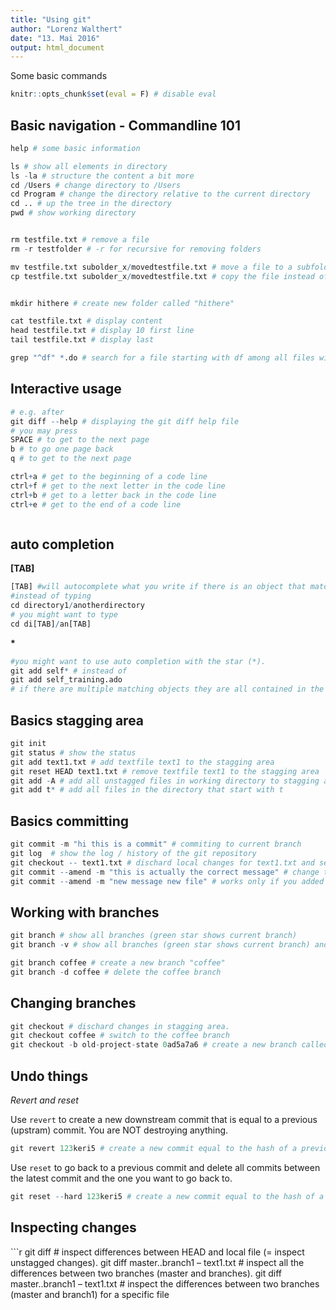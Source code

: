 ```yaml
---
title: "Using git"
author: "Lorenz Walthert"
date: "13. Mai 2016"
output: html_document
---
```


Some basic commands

```r
knitr::opts_chunk$set(eval = F) # disable eval
```
## Basic navigation - Commandline 101
```r

help # some basic information

ls # show all elements in directory
ls -la # structure the content a bit more
cd /Users # change directory to /Users
cd Program # change the directory relative to the current directory
cd .. # up the tree in the directory
pwd # show working directory


rm testfile.txt # remove a file
rm -r testfolder # -r for recursive for removing folders

mv testfile.txt subolder_x/movedtestfile.txt # move a file to a subfolder_x and rename it
cp testfile.txt subolder_x/movedtestfile.txt # copy the file instead of moving it


mkdir hithere # create new folder called "hithere"

cat testfile.txt # display content
head testfile.txt # display 10 first line
tail testfile.txt # display last

grep "^df" *.do # search for a file starting with df among all files with a .do extension and list them.
```
## Interactive usage 
```r
# e.g. after
git diff --help # displaying the git diff help file
# you may press
SPACE # to get to the next page
b # to go one page back
q # to get to the next page

ctrl+a # get to the beginning of a code line 
ctrl+f # get to the next letter in the code line
ctrl+b # get to a letter back in the code line
ctrl+e # get to the end of a code line 



```
## auto completion
**[TAB]**
```r
[TAB] #will autocomplete what you write if there is an object that matches up. 
#instead of typing
cd directory1/anotherdirectory 
# you might want to type 
cd di[TAB]/an[TAB] 
```
**\***
```r
#you might want to use auto completion with the star (*).
git add self* # instead of
git add self_training.ado
# if there are multiple matching objects they are all contained in the command


```

## Basics stagging area
```r
git init 
git status # show the status 
git add text1.txt # add textfile text1 to the stagging area
git reset HEAD text1.txt # remove textfile text1 to the stagging area
git add -A # add all unstagged files in working directory to stagging area
git add t* # add all files in the directory that start with t
```
## Basics committing
```r
git commit -m "hi this is a commit" # commiting to current branch
git log  # show the log / history of the git repository
git checkout -- text1.txt # dischard local changes for text1.txt and set local back to HEAD (the latest commit)
git commit --amend -m "this is actually the correct message" # change the message for the latest commit
git commit --amend -m "new message new file" # works only if you added files to the stagging area. Adds these files to the latest commit and chnages the message.
```
## Working with branches
```r
git branch # show all branches (green star shows current branch)
git branch -v # show all branches (green star shows current branch) and some additonal information

git branch coffee # create a new branch "coffee"
git branch -d coffee # delete the coffee branch
```
## Changing branches 
```r
git checkout # dischard changes in stagging area.
git checkout coffee # switch to the coffee branch
git checkout -b old-project-state 0ad5a7a6 # create a new branch called old-roject-state that is the current branch state at commit 0ad5a7a6 
```
## Undo things
*Revert and reset*

Use `revert` to create a new downstream commit that is equal to a previous (upstram) commit. You are NOT destroying anything.
```r
git revert 123keri5 # create a new commit equal to the hash of a previous commit.
```
Use `reset` to go back to a previous commit and delete all commits between the latest commit and the one you want to go back to.
```r
git reset --hard 123keri5 # create a new commit equal to the hash of a previous commit.
```


## Inspecting changes
```r
git diff # inspect differences between HEAD and local file (= inspect unstagged changes).
git diff master..branch1 -- text1.txt # inspect all the differences between two branches (master and branches).
git diff master..branch1 -- text1.txt # inspect the differences between two branches (master and branch1) for a specific file
